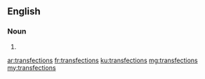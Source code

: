 ==English==

===Noun===
{{head|en|plural}}

# {{plural of|transfection|lang=en|nocat=1}}

[[ar:transfections]]
[[fr:transfections]]
[[ku:transfections]]
[[mg:transfections]]
[[my:transfections]]
